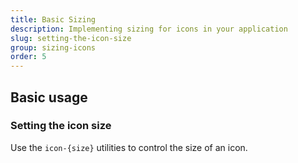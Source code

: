 ```yaml
---
title: Basic Sizing
description: Implementing sizing for icons in your application
slug: setting-the-icon-size
group: sizing-icons
order: 5
---
```


## Basic usage

### Setting the icon size

Use the `icon-{size}` utilities to control the size of an icon.
